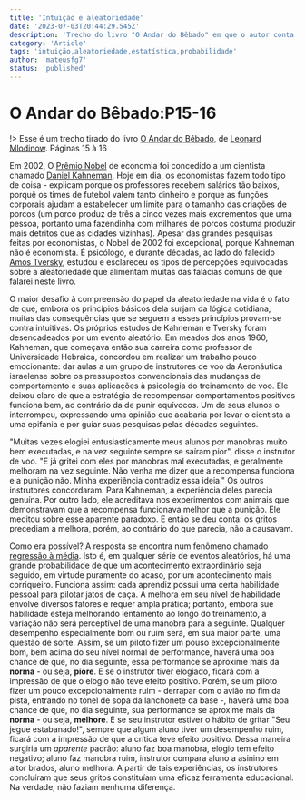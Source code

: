 ```yaml
---
title: 'Intuição e aleatoriedade'
date: '2023-07-03T20:44:29.545Z'
description: 'Trecho do livro "O Andar do Bêbado" em que o autor conta sobre a passagem de Daniel Kahneman como instrutor de um grupo de instrutores de voo e suas observações acerca do fenômeno estatístico "Regressão à Média"'
category: 'Article'
tags: 'intuição,aleatoriedade,estatística,probabilidade'
author: 'mateusfg7'
status: 'published'
---
```


# O Andar do Bêbado:P15-16

!> Esse é um trecho tirado do livro [O Andar do Bêbado](https://pt.wikipedia.org/wiki/O_Andar_do_B%C3%AAbado), de [Leonard Mlodinow](https://pt.wikipedia.org/wiki/Leonard_Mlodinow).
Páginas 15 à 16

Em 2002, O [Prêmio Nobel](https://www.nobelprize.org/) de economia foi concedido a um cientista chamado [Daniel Kahneman](https://pt.wikipedia.org/wiki/Daniel_Kahneman). Hoje em dia, os economistas fazem todo tipo de coisa - explicam porque os professores recebem salários tão baixos, porquê os times de futebol valem tanto dinheiro e porque as funções corporais ajudam a estabelecer um limite para o tamanho das criações de porcos (um porco produz de três a cinco vezes mais excrementos que uma pessoa, portanto uma fazendinha com milhares de porcos costuma produzir mais detritos que as cidades vizinhas). Apesar das grandes pesquisas feitas por economistas, o Nobel de 2002 foi excepcional, porque Kahneman não é economista. É psicólogo, e durante décadas, ao lado do falecido [Amos Tversky](https://pt.wikipedia.org/wiki/Amos_Tversky), estudou e esclareceu os tipos de percepções equivocadas sobre a aleatoriedade que alimentam muitas das falácias comuns de que falarei neste livro.

O maior desafio à compreensão do papel da aleatoriedade na vida é o fato de que, embora os princípios básicos dela surjam da lógica cotidiana, muitas das consequências que se seguem a esses princípios provam-se contra intuitivas. Os próprios estudos de Kahneman e Tversky foram desencadeados por um evento aleatório. Em meados dos anos 1960, Kahneman, que começava então sua carreira como professor de Universidade Hebraica, concordou em realizar um trabalho pouco emocionante: dar aulas a um grupo de instrutores de voo da Aeronáutica israelense sobre os pressupostos convencionais das mudanças de comportamento e suas aplicações à psicologia do treinamento de voo. Ele deixou claro de que a estratégia de recompensar comportamentos positivos funciona bem, ao contrário da de punir equívocos. Um de seus alunos o interrompeu, expressando uma opinião que acabaria por levar o cientista a uma epifania e por guiar suas pesquisas pelas décadas seguintes.

"Muitas vezes elogiei entusiasticamente meus alunos por manobras muito bem executadas, e na vez seguinte sempre se saíram pior", disse o instrutor de voo. "E já gritei com eles por manobras mal executadas, e geralmente melhoram na vez seguinte. Não venha me dizer que a recompensa funciona e a punição não. Minha experiência contradiz essa ideia." Os outros instrutores concordaram. Para Kahneman, a experiência deles parecia genuína. Por outro lado, ele acreditava nos experimentos com animais que demonstravam que a recompensa funcionava melhor que a punição. Ele meditou sobre esse aparente paradoxo. E então se deu conta: os gritos precediam a melhora, porém, ao contrário do que parecia, não a causavam.

Como era possível? A resposta se encontra num fenômeno chamado [regressão à média](https://pt.wikipedia.org/wiki/Regress%C3%A3o_%C3%A0_m%C3%A9dia). Isto é, em qualquer série de eventos aleatórios, há uma grande probabilidade de que um acontecimento extraordinário seja seguido, em virtude puramente do acaso, por um acontecimento mais corriqueiro. Funciona assim: cada aprendiz possui uma certa habilidade pessoal para pilotar jatos de caça. A melhora em seu nível de habilidade envolve diversos fatores e requer ampla prática; portanto, embora sue habilidade esteja melhorando lentamento ao longo do treinamento, a variação não será perceptível de uma manobra para a seguinte.  Qualquer desempenho especialmente bom ou ruim será, em sua maior parte, uma questão de sorte. Assim, se um piloto fizer um pouso excepcionalmente bom, bem acima do seu nível normal de performance, haverá uma boa chance de que, no dia seguinte, essa performance se aproxime mais da **norma** - ou seja, **piore**. E se o instrutor tiver elogiado, ficará com a impressão de que o elogio não teve efeito positivo. Porém, se um piloto fizer um pouco excepcionalmente ruim - derrapar com o avião no fim da pista, entrando no tonel de sopa da lanchonete da base -, haverá uma boa chance de que, no dia seguinte, sua performance se aproxime mais da **norma** - ou seja, **melhore**.  E se seu instrutor estiver o hábito de gritar "Seu jegue estabanado!", sempre que algum aluno tiver um desempenho ruim, ficará com a impressão de que a crítica teve efeito positivo. Dessa maneira surgiria um _aparente_ padrão: aluno faz boa manobra, elogio tem efeito negativo; aluno faz manobra ruim, instrutor compara aluno a asinino em altor brados, aluno melhora. A partir de tais experiências, os instrutores concluíram que seus gritos constituíam uma eficaz ferramenta educacional. Na verdade, não faziam nenhuma diferença.
